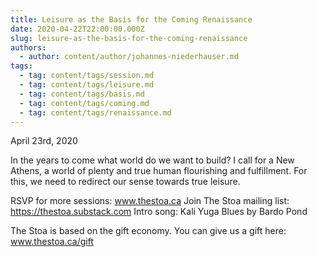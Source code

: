 ```yaml
---
title: Leisure as the Basis for the Coming Renaissance
date: 2020-04-22T22:00:00.000Z
slug: leisure-as-the-basis-for-the-coming-renaissance
authors:
  - author: content/author/johannes-niederhauser.md
tags:
  - tag: content/tags/session.md
  - tag: content/tags/leisure.md
  - tag: content/tags/basis.md
  - tag: content/tags/coming.md
  - tag: content/tags/renaissance.md
---
```


April 23rd, 2020

In the years to come what world do we want to build? I call for a New Athens, a world of plenty and true human flourishing and fulfillment. For this, we need to redirect our sense towards true leisure.

RSVP for more sessions: www.thestoa.ca
Join The Stoa mailing list: https://thestoa.substack.com
Intro song: Kali Yuga Blues by Bardo Pond

The Stoa is based on the gift economy. You can give us a gift here: www.thestoa.ca/gift
